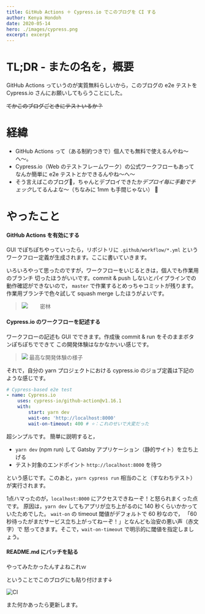 ```yaml
---
title: GitHub Actions ＋ Cypress.io でこのブログを CI する
author: Kenya Hondoh
date: 2020-05-14
hero: ./images/cypress.png
excerpt: excerpt
---
```


<!-- ![](https://lh3.googleusercontent.com/s8fY5QbR1GIi_4n1N3ePqmaq81FmNPD_lUiMv5piMdAxgg3WTUyRBZTGpAIEo5gphDeJy0E-Fqg24nvkGEVN9ZLcfwZXXPTGm81ZmnBMh4Idq7wbH0EzNsVEvGh9oE5Vmw5GjIbnID4) -->

# TL;DR - またの名を，概要
GitHub Actions っていうのが実質無料らしいから，このブログの e2e テストを 
Cypress.io さんにお願いしてもらうことにした。

~~てかこのブログごときにテストいるか？~~

# 経緯
- GitHub Actions って（ある制約つきで）個人でも無料で使えるんやね〜へ〜。
- Cypress.io（Web のテストフレームワーク）の公式ワークフローもあってなんか簡単に e2e テストとかできるんやね〜へ〜
- そう言えばこのブログ，ちゃんとデプロイできたか*デプロイ毎に手動でチェック*してるんよな〜（ちなみに 1mm も手間じゃない） 🤔

# やったこと
#### GitHub Actions を有効にする
GUI でぽちぽちやっていったら，リポジトリに `.github/workflow/*.yml` 
というワークフロー定義が生成されます。ここに書いていきます。

いろいろやって思ったのですが，ワークフローをいじるときは，個人でも作業用のブランチ
切ったほうがいいです。commit & push しないとパイプラインでの動作確認ができないので，
 `master` で作業するとめっちゃコミットが残ります。
 作業用ブランチで色々試して squash merge したほうがよいです。

>![](https://lh3.googleusercontent.com/MPZbfyZhnXjfe4fuPzLwQ3s_VjBo0k41rYvyPAFbQRwL44e0Q6iH8-cvw2Ldy8AbaorsdFYt0Kiq3kPQ2v4ruJSyqmXlB9zmq3Utll35FbN_2CP95nYNlm7HtWdsROC-P6xpn-Yew88)
>　　密林

#### Cypress.io のワークフローを記述する
ワークフローの記述も GUI でできます。作成後 commit & run をそのままボタンぽちぽちでできて
この開発体験はなかなかいい感じです。

>![](https://lh3.googleusercontent.com/MPWYyv_ZLrDxy16xD_ORZGvLm85E0ZvCmn0rFdK-Qyj0ITlfWlQk4mTe8eWtZVe3zvGnrtrLeowL4xpCX4i9JN_en8ePiNuS2CrhKUjx-4WpZ2pIMTP7RivPjoMmoMFBNBpRMETmkiU)
>最高な開発体験の様子

それで，自分の yarn プロジェクトにおける cypress.io のジョブ定義は下記のような感じです。

```yml
# Cypress-based e2e test
- name: Cypress.io
    uses: cypress-io/github-action@v1.16.1
    with:
        start: yarn dev
        wait-on: 'http://localhost:8000'
        wait-on-timeout: 400 # ⭐️：これのせいで大変だった
```

超シンプルです。 簡単に説明すると，

- `yarn dev` (npm run) して Gatsby アプリケーション（静的サイト）を立ち上げる
- テスト対象のエンドポイント `http://localhost:8000` を待つ

という感じです。このあと，`yarn cypress run` 相当のこと（すなわちテスト）が実行されます。

1点ハマったのが，`localhost:8000` にアクセスできねーぞ！と怒られまくった点です。
原因は，`yarn dev` してもアプリが立ち上がるのに 140 秒くらいかかっていたためでした。
`wait-on` の timeout 閾値がデフォルトで 60 秒なので，
「60 秒待ったがまだサービス立ち上がってねーぞ！」となんども治安の悪い声（赤文字）で
怒ってきます。そこで，`wait-on-timeout` で明示的に閾値を指定しましょう。

#### README.md にバッチを貼る
やってみたかったんすよねこれｗ

ということでこのブログにも貼り付けます↓

![CI](https://github.com/kenmikanmi/blog/workflows/CI/badge.svg)

また何かあったら更新します。